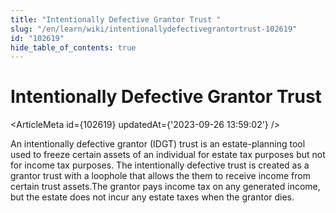 ```yaml
---
title: "Intentionally Defective Grantor Trust "
slug: "/en/learn/wiki/intentionallydefectivegrantortrust-102619"
id: "102619"
hide_table_of_contents: true
---
```



# Intentionally Defective Grantor Trust 

<ArticleMeta id={102619} updatedAt={'2023-09-26 13:59:02'} />
<div className='border-solid border-b border-t-0 my-4 border-[var(--ifm-color-gray-300)]' />

An intentionally defective grantor (IDGT) trust is an estate-planning tool used to freeze certain assets of an individual for estate tax purposes but not for income tax purposes. The intentionally defective trust is created as a grantor trust with a loophole that allows the them to receive income from certain trust assets.The grantor pays income tax on any generated income, but the estate does not incur any estate taxes when the grantor dies.
